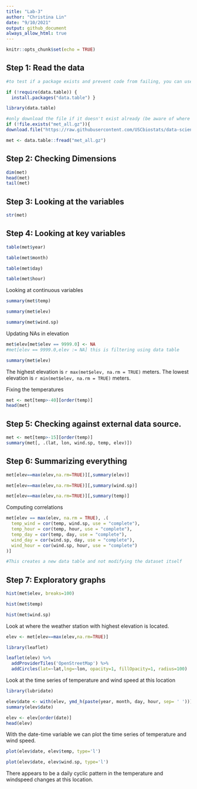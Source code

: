 ```yaml
---
title: "Lab-3"
author: "Christina Lin"
date: "9/10/2021"
output: github_document
always_allow_html: true
---
```


```r
knitr::opts_chunk$set(echo = TRUE)
```

## Step 1: Read the data

```r

#to test if a package exists and prevent code from failing, you can use the require function

if (!require(data.table)) {
  install.packages("data.table") }

library(data.table)

#only download the file if it doesn't exist already (be aware of where the R markdown file and data file are located)
if (!file.exists("met_all.gz")){
download.file("https://raw.githubusercontent.com/USCbiostats/data-science-data/master/02_met/met_all.gz", "met_all.gz", method="libcurl", timeout = 60)}

met <- data.table::fread("met_all.gz")
```

## Step 2: Checking Dimensions

```r
dim(met)
head(met)
tail(met)
```
## Step 3: Looking at the variables

```r
str(met)
```

## Step 4: Looking at key variables

```r
table(met$year)

table(met$month)

table(met$day)

table(met$hour)

```

Looking at continuous variables 

```r
summary(met$temp)

summary(met$elev)

summary(met$wind.sp)
```
Updating NAs in elevation

```r
met$elev[met$elev == 9999.0] <- NA
#met[elev == 9999.0,elev := NA] this is filtering using data table

summary(met$elev)
```
The highest elevation is `r max(met$elev, na.rm = TRUE)` meters. The lowest elevation is `r min(met$elev, na.rm = TRUE)` meters. 


Fixing the temperatures

```r
met <- met[temp>-40][order(temp)]
head(met)
```

## Step 5: Checking against external data source.

```r
met <- met[temp>-15][order(temp)]
summary(met[, .(lat, lon, wind.sp, temp, elev)])
```

## Step 6: Summarizing everything 

```r
met[elev==max(elev,na.rm=TRUE)][,summary(elev)]

met[elev==max(elev,na.rm=TRUE)][,summary(wind.sp)]

met[elev==max(elev,na.rm=TRUE)][,summary(temp)]
```
Computing correlations

```r
met[elev == max(elev, na.rm = TRUE), .(
  temp_wind = cor(temp, wind.sp, use = "complete"),
  temp_hour = cor(temp, hour, use = "complete"),
  temp_day = cor(temp, day, use = "complete"),
  wind_day = cor(wind.sp, day, use = "complete"),
  wind_hour = cor(wind.sp, hour, use = "complete")
)]

#This creates a new data table and not modifying the dataset itself

```
## Step 7: Exploratory graphs

```r
hist(met$elev, breaks=100)

hist(met$temp)

hist(met$wind.sp)
```

Look at where the weather station with highest elevation is located.

```r
elev <- met[elev==max(elev,na.rm=TRUE)]

library(leaflet)

leaflet(elev) %>%
  addProviderTiles('OpenStreetMap') %>% 
  addCircles(lat=~lat,lng=~lon, opacity=1, fillOpacity=1, radius=100)
```


Look at the time series of temperature and wind speed at this location

```r
library(lubridate)

elev$date <- with(elev, ymd_h(paste(year, month, day, hour, sep= ' ')))
summary(elev$date)

elev <- elev[order(date)]
head(elev)
```

With the date-time variable we can plot the time series of temperature and wind speed.

```r
plot(elev$date, elev$temp, type='l')

plot(elev$date, elev$wind.sp, type='l')
```


There appears to be a daily cyclic pattern in the temperature and windspeed changes at this location. 
